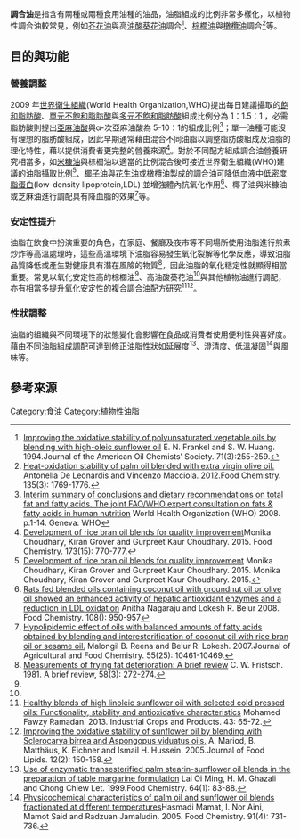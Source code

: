 '''調合油'''是指含有兩種或兩種食用油種的油品，油脂組成的比例非常多樣化，以植物性調合油較常見，例如[[芥花油|芥花油]]與高[[油酸|油酸]][[葵花油|葵花油]]調合<ref name="Frankel">[http://link.springer.com/article/10.1007%2FBF02638050 Improving the oxidative stability of polyunsaturated vegetable oils by blending with high-oleic sunflower oil] {{Wayback|url=http://link.springer.com/article/10.1007%2FBF02638050 |date=20160215151020 }}E. N. Frankel and S. W. Huang. 1994.Journal of the American Oil Chemists’ Society. 71(3):255-259.</ref>、[[棕櫚油|棕櫚油]]與[[橄欖油|橄欖油]]調合<ref name="Antonella">[http://www.ncbi.nlm.nih.gov/pubmed/22953920 Heat-oxidation stability of palm oil blended with extra virgin olive oil.] {{Wayback|url=http://www.ncbi.nlm.nih.gov/pubmed/22953920 |date=20160920234857 }}Antonella De Leonardis and Vincenzo Macciola. 2012.Food Chemistry. 135(3): 1769-1776.</ref>等。

== 目的與功能 ==
===營養調整===
2009 年[[世界衛生組織|世界衛生組織]](World Health Organization,WHO)提出每日建議攝取的[[飽和脂肪酸|飽和脂肪酸]]、[[單元不飽和脂肪酸|單元不飽和脂肪酸]]與[[多元不飽和脂肪酸|多元不飽和脂肪酸]]組成比例分為 1：1.5：1 ，必需脂肪酸則提出[[亞麻油酸|亞麻油酸]]與α-次亞麻油酸為 5-10：1的組成比例<ref>[http://www.fao.org/ag/agn/nutrition/docs/Fats%20and%20Fatty%20Acids%20Summary.pdf Interim summary of conclusions and dietary recommendations on total fat and fatty acids. The joint FAO/WHO expert consultation on fats & fatty acids in human nutrition] {{Wayback|url=http://www.fao.org/ag/agn/nutrition/docs/Fats%20and%20Fatty%20Acids%20Summary.pdf |date=20201228184908 }}World Health Organization (WHO) 2008. p.1-14. Geneva: WHO</ref>；單一油種可能沒有理想的脂肪酸組成，因此早期通常藉由混合不同油脂以調整脂肪酸組成及油脂的理化特性，藉以提供消費者更完整的營養來源<ref>[http://www.sciencedirect.com/science/article/pii/S0308814614016136 Development of rice bran oil blends for quality improvement]Monika Choudhary, Kiran Grover and Gurpreet Kaur Choudhary. 2015.  Food Chemistry. 173(15): 770-777.</ref>。對於不同配方組成調合油營養研究相當多，如[[米糠油|米糠油]]與棕櫚油以適當的比例混合後可接近世界衛生組織(WHO)建議的油脂攝取比例<ref>[http://www.sciencedirect.com/science/article/pii/S0308814614016136 Development of rice bran oil blends for quality improvement] Monika Choudhary, Kiran Grover and Gurpreet Kaur Choudhary. 2015. Monika Choudhary, Kiran Grover and Gurpreet Kaur Choudhary. 2015. </ref>、[[椰子油|椰子油]]與[[花生油|花生油]]或橄欖油製成的調合油可降低血液中[[低密度脂蛋白|低密度脂蛋白]](low-density lipoprotein,LDL) 並增強體內抗氧化作用<ref>[http://www.sciencedirect.com/science/article/pii/S0308814607012344 Rats fed blended oils containing coconut oil with groundnut oil or olive oil showed an enhanced activity of hepatic antioxidant enzymes and a reduction in LDL oxidation] Anitha Nagaraju and Lokesh R. Belur 2008. Food Chemistry. 108(): 950-957</ref>、椰子油與米糠油或芝麻油進行調配具有降血脂的效果<ref>[http://www.ncbi.nlm.nih.gov/pubmed/17994696 Hypolipidemic effect of oils with balanced amounts of fatty acids obtained by blending and interesterification of coconut oil with rice bran oil or sesame oil.] {{Wayback|url=http://www.ncbi.nlm.nih.gov/pubmed/17994696 |date=20181008005236 }}Malongil B. Reena and Belur R. Lokesh. 2007.Journal of Agricultural and Food Chemistry. 55(25): 10461-10469.</ref>等。

===安定性提升===
油脂在飲食中扮演重要的角色，在家庭、餐廳及夜市等不同場所使用油脂進行煎煮炒炸等高溫處理時，這些高溫環境下油脂容易發生氧化裂解等化學反應，導致油脂品質降低或產生對健康具有潛在風險的物質<ref>[http://link.springer.com/article/10.1007%2FBF02582355 Measurements of frying fat deterioration: A brief review] {{Wayback|url=http://link.springer.com/article/10.1007%2FBF02582355 |date=20170413051700 }}C. W. Fristsch. 1981. A brief review, 58(3): 272-274.</ref>，因此油脂的氧化穩定性就顯得相當重要。常見以氧化安定性高的棕櫚油<ref name="Antonella"/>、高油酸葵花油<ref name="Frankel"/>與其他植物油進行調配，亦有相當多提升氧化安定性的複合調合油配方研究<ref>[http://www.sciencedirect.com/science/article/pii/S0926669012003822 Healthy blends of high linoleic sunflower oil with selected cold pressed oils: Functionality, stability and antioxidative characteristics] {{Wayback|url=http://www.sciencedirect.com/science/article/pii/S0926669012003822 |date=20121009012532 }} Mohamed Fawzy Ramadan. 2013. Industrial Crops and Products. 43: 65-72.</ref><ref>[http://onlinelibrary.wiley.com/doi/10.1111/j.1745-4522.2005.00013.x/abstract Improving the oxidative stability of sunflower oil by blending with Sclerocarya birrea and Aspongopus viduatus oils.] {{Wayback|url=http://onlinelibrary.wiley.com/doi/10.1111/j.1745-4522.2005.00013.x/abstract |date=20160427002259 }}A. Mariod, B. Matthäus, K. Eichner and Ismail H. Hussein. 2005.Journal of Food Lipids. 12(2): 150-158.</ref>。

===性狀調整===
油脂的組織與不同環境下的狀態變化會影響在食品或消費者使用便利性與喜好度。藉由不同油脂組成調配可達到修正油脂性狀如延展度<ref>[http://www.sciencedirect.com/science/article/pii/S0308814698000831 Use of enzymatic transesterified palm stearin-sunflower oil blends in the preparation of table margarine formulation] Lai Oi Ming, H. M. Ghazali and Chong Chiew Let. 1999.Food Chemistry. 64(1): 83-88. </ref>、澄清度、低溫凝固<ref>[http://www.sciencedirect.com/science/article/pii/S0308814604005424 Physicochemical characteristics of palm oil and sunflower oil blends fractionated at different temperatures]Hasmadi Mamat, I. Nor Aini, Mamot Said and Radzuan Jamaludin. 2005. Food Chemistry. 91(4): 731-736.</ref>與風味等。

== 參考來源 ==
{{Reflist|2}}

[[Category:食油|Category:食油]]
[[Category:植物性油脂|Category:植物性油脂]]